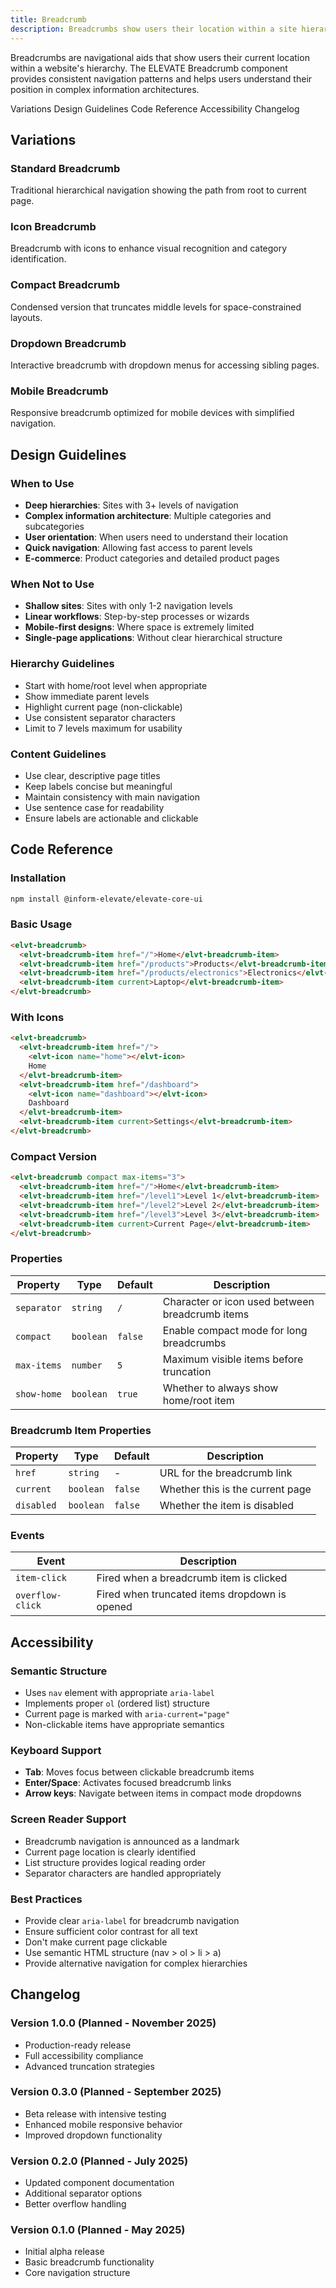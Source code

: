 ```yaml
---
title: Breadcrumb
description: Breadcrumbs show users their location within a site hierarchy and provide quick navigation to parent pages. They improve wayfinding and user orientation.
---
```


<PageDescription>

Breadcrumbs are navigational aids that show users their current location within a website's hierarchy. The ELEVATE Breadcrumb component provides consistent navigation patterns and helps users understand their position in complex information architectures.

</PageDescription>

<AnchorLinks>
  <AnchorLink>Variations</AnchorLink>
  <AnchorLink>Design Guidelines</AnchorLink>  
  <AnchorLink>Code Reference</AnchorLink>
  <AnchorLink>Accessibility</AnchorLink>
  <AnchorLink>Changelog</AnchorLink>
</AnchorLinks>

## Variations

### Standard Breadcrumb
Traditional hierarchical navigation showing the path from root to current page.

### Icon Breadcrumb
Breadcrumb with icons to enhance visual recognition and category identification.

### Compact Breadcrumb
Condensed version that truncates middle levels for space-constrained layouts.

### Dropdown Breadcrumb
Interactive breadcrumb with dropdown menus for accessing sibling pages.

### Mobile Breadcrumb
Responsive breadcrumb optimized for mobile devices with simplified navigation.

## Design Guidelines

### When to Use
- **Deep hierarchies**: Sites with 3+ levels of navigation
- **Complex information architecture**: Multiple categories and subcategories
- **User orientation**: When users need to understand their location
- **Quick navigation**: Allowing fast access to parent levels
- **E-commerce**: Product categories and detailed product pages

### When Not to Use
- **Shallow sites**: Sites with only 1-2 navigation levels
- **Linear workflows**: Step-by-step processes or wizards
- **Mobile-first designs**: Where space is extremely limited
- **Single-page applications**: Without clear hierarchical structure

### Hierarchy Guidelines
- Start with home/root level when appropriate
- Show immediate parent levels
- Highlight current page (non-clickable)
- Use consistent separator characters
- Limit to 7 levels maximum for usability

### Content Guidelines
- Use clear, descriptive page titles
- Keep labels concise but meaningful
- Maintain consistency with main navigation
- Use sentence case for readability
- Ensure labels are actionable and clickable

## Code Reference

### Installation

```bash
npm install @inform-elevate/elevate-core-ui
```

### Basic Usage

```html
<elvt-breadcrumb>
  <elvt-breadcrumb-item href="/">Home</elvt-breadcrumb-item>
  <elvt-breadcrumb-item href="/products">Products</elvt-breadcrumb-item>
  <elvt-breadcrumb-item href="/products/electronics">Electronics</elvt-breadcrumb-item>
  <elvt-breadcrumb-item current>Laptop</elvt-breadcrumb-item>
</elvt-breadcrumb>
```

### With Icons

```html
<elvt-breadcrumb>
  <elvt-breadcrumb-item href="/">
    <elvt-icon name="home"></elvt-icon>
    Home
  </elvt-breadcrumb-item>
  <elvt-breadcrumb-item href="/dashboard">
    <elvt-icon name="dashboard"></elvt-icon>
    Dashboard
  </elvt-breadcrumb-item>
  <elvt-breadcrumb-item current>Settings</elvt-breadcrumb-item>
</elvt-breadcrumb>
```

### Compact Version

```html
<elvt-breadcrumb compact max-items="3">
  <elvt-breadcrumb-item href="/">Home</elvt-breadcrumb-item>
  <elvt-breadcrumb-item href="/level1">Level 1</elvt-breadcrumb-item>
  <elvt-breadcrumb-item href="/level2">Level 2</elvt-breadcrumb-item>
  <elvt-breadcrumb-item href="/level3">Level 3</elvt-breadcrumb-item>
  <elvt-breadcrumb-item current>Current Page</elvt-breadcrumb-item>
</elvt-breadcrumb>
```

### Properties

| Property | Type | Default | Description |
|----------|------|---------|-------------|
| `separator` | `string` | `/` | Character or icon used between breadcrumb items |
| `compact` | `boolean` | `false` | Enable compact mode for long breadcrumbs |
| `max-items` | `number` | `5` | Maximum visible items before truncation |
| `show-home` | `boolean` | `true` | Whether to always show home/root item |

### Breadcrumb Item Properties

| Property | Type | Default | Description |
|----------|------|---------|-------------|
| `href` | `string` | - | URL for the breadcrumb link |
| `current` | `boolean` | `false` | Whether this is the current page |
| `disabled` | `boolean` | `false` | Whether the item is disabled |

### Events

| Event | Description |
|-------|-------------|
| `item-click` | Fired when a breadcrumb item is clicked |
| `overflow-click` | Fired when truncated items dropdown is opened |

## Accessibility

### Semantic Structure
- Uses `nav` element with appropriate `aria-label`
- Implements proper `ol` (ordered list) structure
- Current page is marked with `aria-current="page"`
- Non-clickable items have appropriate semantics

### Keyboard Support
- **Tab**: Moves focus between clickable breadcrumb items
- **Enter/Space**: Activates focused breadcrumb links
- **Arrow keys**: Navigate between items in compact mode dropdowns

### Screen Reader Support
- Breadcrumb navigation is announced as a landmark
- Current page location is clearly identified
- List structure provides logical reading order
- Separator characters are handled appropriately

### Best Practices
- Provide clear `aria-label` for breadcrumb navigation
- Ensure sufficient color contrast for all text
- Don't make current page clickable
- Use semantic HTML structure (nav > ol > li > a)
- Provide alternative navigation for complex hierarchies

## Changelog

### Version 1.0.0 (Planned - November 2025)
- Production-ready release
- Full accessibility compliance
- Advanced truncation strategies

### Version 0.3.0 (Planned - September 2025)
- Beta release with intensive testing
- Enhanced mobile responsive behavior
- Improved dropdown functionality

### Version 0.2.0 (Planned - July 2025)
- Updated component documentation
- Additional separator options
- Better overflow handling

### Version 0.1.0 (Planned - May 2025)
- Initial alpha release
- Basic breadcrumb functionality
- Core navigation structure
